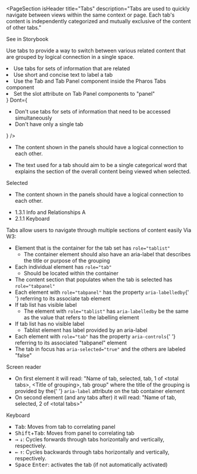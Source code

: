 
<PageSection
  isHeader
  title="Tabs"
  description="Tabs are used to quickly navigate between views within the same context or page. Each tab's content is independently categorized and mutually exclusive of the content of other tabs."
>
  <PharosLink href="#" target="_blank">
    See in Storybook
  </PharosLink>
</PageSection>

<PageSection title="Usage">
  <p>
    Use tabs to provide a way to switch between various related content that are grouped by logical
    connection in a single space.
  </p>
</PageSection>

<PageSection title="Best Practices">
  <BestPractices
    Do={
      <ul>
        <li>Use tabs for sets of information that are related</li>
        <li>Use short and concise text to label a tab</li>
        <li>Use the Tab and Tab Panel component inside the Pharos Tabs component</li>
        <li>Set the slot attribute on Tab Panel components to "panel"</li>
      </ul>
    }
    Dont={
      <ul>
        <li>Don't use tabs for sets of information that need to be accessed simultaneously</li>
        <li>Don't have only a single tab</li>
      </ul>
    }
  />
</PageSection>

<PageSection title="Content Guidelines">
  <PageSection title="Panel" subSectionLevel={1}>
    <ul>
      <li>The content shown in the panels should have a logical connection to each other.</li>
    </ul>
  </PageSection>
  <PageSection title="Tab" subSectionLevel={1}>
    <ul>
      <li>
        The text used for a tab should aim to be a single categorical word that explains the section
        of the overall content being viewed when selected.
      </li>
    </ul>
  </PageSection>
</PageSection>

<PageSection title="States">
  <PageSection title="Tab" subSectionLevel={1}>
    <PharosHeading level={'4'} preset={'1--bold'}>
      Selected
    </PharosHeading>
    <ul>
      <li>The content shown in the panels should have a logical connection to each other.</li>
    </ul>
  </PageSection>
</PageSection>

<PageSection title="Accessibility">
  <PageSection title="Relevant WCAG Guidelines" subSectionLevel={1} lessMargin>
    <ul>
      <li>
        <PharosLink href="https://www.w3.org/WAI/WCAG21/Understanding/info-and-relationships.html">
          1.3.1 Info and Relationships A
        </PharosLink>
      </li>
      <li>
        <PharosLink href="https://www.w3.org/WAI/WCAG21/Understanding/keyboard.html">
          2.1.1 Keyboard
        </PharosLink>
      </li>
    </ul>
  </PageSection>
  <PageSection title="Importance" subSectionLevel={1} lessMargin>
    Tabs allow users to navigate through multiple sections of content easily
  </PageSection>
  <PageSection title="Code Expectations" subSectionLevel={1} lessMargin>
    Via <PharosLink href="https://www.w3.org/TR/wai-aria-practices/#tabpanel">W3</PharosLink>:
    <ul>
      <li>
        Element that is the container for the tab set has <code>role="tablist"</code>
        <ul>
          <li>
            The container element should also have an aria-label that describes the title or purpose
            of the grouping
          </li>
        </ul>
      </li>
      <li>
        Each individual element has <code>role="tab"</code>
        <ul>
          <li>Should be located within the container</li>
        </ul>
      </li>
      <li>
        The content section that populates when the tab is selected has <code>role="tabpanel"</code>
      </li>
      <li>
        Each element with <code>role="tabpanel"</code> has the property <code>aria-labelledby</code>{' '}
        referring to its associate tab element
      </li>
      <li>
        If tab list has visible label
        <ul>
          <li>
            The element with <code>role="tablist"</code> has <code>aria-labelledby</code> be the
            same as the value that refers to the labelling element
          </li>
        </ul>
      </li>
      <li>
        If tab list has no visible label
        <ul>
          <li>Tablist element has label provided by an aria-label</li>
        </ul>
      </li>
      <li>
        Each element with <code>role="tab"</code> has the property <code>aria-controls</code>{' '}
        referring to its associated "tabpanel" element
      </li>
      <li>
        The tab in focus has <code>aria-selected="true"</code> and the others are labeled "false"
      </li>
    </ul>
  </PageSection>
  <PageSection title="Expected actions" subSectionLevel={1} lessMargin>
    <div style={{ marginBottom: 'var(--pharos-spacing-1-x)' }}>
      <PharosHeading level={'4'} preset={'1--bold'}>
        Screen reader
      </PharosHeading>
      <ul>
        <li>
          On first element it will read: "Name of tab, selected, tab, 1 of &lt;total tabs&gt;,
          &lt;Title of grouping&gt;, tab group" where the title of the grouping is provided by the{' '}
          <code>aria-label</code> attribute on the tab container element
        </li>
        <li>
          On second element (and any tabs after) it will read: "Name of tab, selected, 2 of
          &lt;total tabs&gt;"
        </li>
      </ul>
    </div>
    <PharosHeading level={'4'} preset={'1--bold'}>
      Keyboard
    </PharosHeading>
    <ul>
      <li>
        <kbd>Tab</kbd>: Moves from tab to correlating panel
      </li>
      <li>
        <kbd>Shift</kbd>+<kbd>Tab</kbd>: Moves from panel to correlating tab
      </li>
      <li>
        <kbd>→</kbd>
        <kbd>↓</kbd>: Cycles forwards through tabs horizontally and vertically, respectively.
      </li>
      <li>
        <kbd>←</kbd>
        <kbd>↑</kbd>: Cycles backwards through tabs horizontally and vertically, respectively.
      </li>
      <li>
        <kbd>Space</kbd>
        <kbd>Enter</kbd>: activates the tab (if not automatically activated)
      </li>
    </ul>
  </PageSection>
</PageSection>
